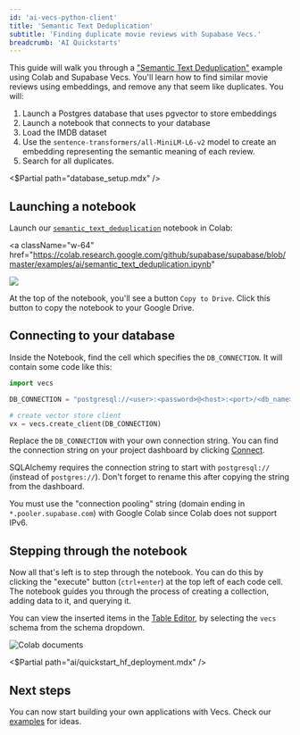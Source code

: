 ```yaml
---
id: 'ai-vecs-python-client'
title: 'Semantic Text Deduplication'
subtitle: 'Finding duplicate movie reviews with Supabase Vecs.'
breadcrumb: 'AI Quickstarts'
---
```


This guide will walk you through a ["Semantic Text Deduplication"](https://github.com/supabase/supabase/blob/master/examples/ai/semantic_text_deduplication.ipynb) example using Colab and Supabase Vecs. You'll learn how to find similar movie reviews using embeddings, and remove any that seem like duplicates. You will:

1. Launch a Postgres database that uses pgvector to store embeddings
1. Launch a notebook that connects to your database
1. Load the IMDB dataset
1. Use the `sentence-transformers/all-MiniLM-L6-v2` model to create an embedding representing the semantic meaning of each review.
1. Search for all duplicates.

<$Partial path="database_setup.mdx" />

## Launching a notebook

Launch our [`semantic_text_deduplication`](https://github.com/supabase/supabase/blob/master/examples/ai/semantic_text_deduplication.ipynb) notebook in Colab:

<a
  className="w-64"
  href="https://colab.research.google.com/github/supabase/supabase/blob/master/examples/ai/semantic_text_deduplication.ipynb"
>
  <img src="/docs/img/ai/colab-badge.svg" />
</a>

At the top of the notebook, you'll see a button `Copy to Drive`. Click this button to copy the notebook to your Google Drive.

## Connecting to your database

Inside the Notebook, find the cell which specifies the `DB_CONNECTION`. It will contain some code like this:

```python
import vecs

DB_CONNECTION = "postgresql://<user>:<password>@<host>:<port>/<db_name>"

# create vector store client
vx = vecs.create_client(DB_CONNECTION)
```

Replace the `DB_CONNECTION` with your own connection string. You can find the connection string on your project dashboard by clicking [Connect](https://supabase.com/dashboard/project/_?showConnect=true).

<Admonition type='note'>

SQLAlchemy requires the connection string to start with `postgresql://` (instead of `postgres://`). Don't forget to rename this after copying the string from the dashboard.

</Admonition>

<Admonition type='note'>

You must use the "connection pooling" string (domain ending in `*.pooler.supabase.com`) with Google Colab since Colab does not support IPv6.

</Admonition>

## Stepping through the notebook

Now all that's left is to step through the notebook. You can do this by clicking the "execute" button (`ctrl+enter`) at the top left of each code cell. The notebook guides you through the process of creating a collection, adding data to it, and querying it.

You can view the inserted items in the [Table Editor](https://supabase.com/dashboard/project/_/editor/), by selecting the `vecs` schema from the schema dropdown.

![Colab documents](/docs/img/ai/google-colab/colab-documents.png)

<$Partial path="ai/quickstart_hf_deployment.mdx" />

## Next steps

You can now start building your own applications with Vecs. Check our [examples](/docs/guides/ai#examples) for ideas.
